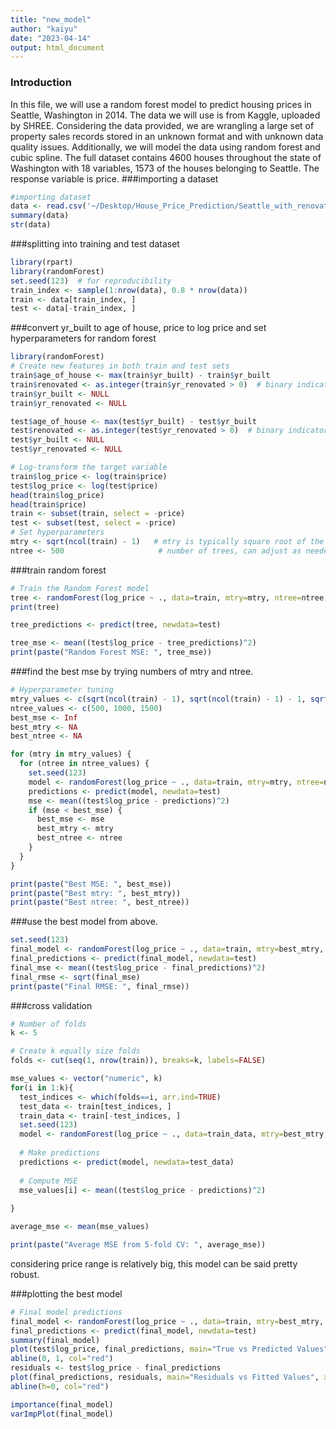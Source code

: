 ```yaml
---
title: "new_model"
author: "kaiyu"
date: "2023-04-14"
output: html_document
---
```

### Introduction
In this file, we will use a random forest model to predict housing prices in Seattle, Washington in 2014. The data we will use is from Kaggle, uploaded by SHREE. Considering the data provided, we are wrangling a large set of property sales records stored in an unknown format and with unknown data quality issues. Additionally, we will model the data using random forest and cubic spline. The full dataset contains 4600 houses throughout the state of Washington with 18 variables, 1573 of the houses belonging to Seattle. The response variable is price. 
###importing a dataset
```r
#importing dataset
data <- read.csv('~/Desktop/House_Price_Prediction/Seattle_with_renovated.csv')
summary(data)
str(data)
```

###splitting into training and test dataset
```r
library(rpart)
library(randomForest)
set.seed(123)  # for reproducibility
train_index <- sample(1:nrow(data), 0.8 * nrow(data))
train <- data[train_index, ]
test <- data[-train_index, ]
```


###convert yr_built to age of house, price to log price and set hyperparameters for random forest
```r
library(randomForest)
# Create new features in both train and test sets
train$age_of_house <- max(train$yr_built) - train$yr_built
train$renovated <- as.integer(train$yr_renovated > 0)  # binary indicator of renovation
train$yr_built <- NULL
train$yr_renovated <- NULL

test$age_of_house <- max(test$yr_built) - test$yr_built
test$renovated <- as.integer(test$yr_renovated > 0)  # binary indicator of renovation
test$yr_built <- NULL
test$yr_renovated <- NULL

# Log-transform the target variable
train$log_price <- log(train$price)
test$log_price <- log(test$price)
head(train$log_price)
head(train$price)
train <- subset(train, select = -price)
test <- subset(test, select = -price)
# Set hyperparameters
mtry <- sqrt(ncol(train) - 1)   # mtry is typically square root of the number of features
ntree <- 500                     # number of trees, can adjust as needed
```


###train random forest
```r
# Train the Random Forest model
tree <- randomForest(log_price ~ ., data=train, mtry=mtry, ntree=ntree, importance=TRUE)
print(tree)

tree_predictions <- predict(tree, newdata=test)

tree_mse <- mean((test$log_price - tree_predictions)^2)
print(paste("Random Forest MSE: ", tree_mse))
```

###find the best mse by trying numbers of mtry and ntree. 
```r
# Hyperparameter tuning
mtry_values <- c(sqrt(ncol(train) - 1), sqrt(ncol(train) - 1) - 1, sqrt(ncol(train) - 1) + 1)
ntree_values <- c(500, 1000, 1500)
best_mse <- Inf
best_mtry <- NA
best_ntree <- NA

for (mtry in mtry_values) {
  for (ntree in ntree_values) {
    set.seed(123)
    model <- randomForest(log_price ~ ., data=train, mtry=mtry, ntree=ntree, importance=TRUE)
    predictions <- predict(model, newdata=test)
    mse <- mean((test$log_price - predictions)^2)
    if (mse < best_mse) {
      best_mse <- mse
      best_mtry <- mtry
      best_ntree <- ntree
    }
  }
}

print(paste("Best MSE: ", best_mse))
print(paste("Best mtry: ", best_mtry))
print(paste("Best ntree: ", best_ntree))
```


###use the best model from above.
```r
set.seed(123)
final_model <- randomForest(log_price ~ ., data=train, mtry=best_mtry, ntree=best_ntree, importance=TRUE)
final_predictions <- predict(final_model, newdata=test)
final_mse <- mean((test$log_price - final_predictions)^2)
final_rmse <- sqrt(final_mse)
print(paste("Final RMSE: ", final_rmse))
```


###cross validation

```r
# Number of folds
k <- 5

# Create k equally size folds
folds <- cut(seq(1, nrow(train)), breaks=k, labels=FALSE)

mse_values <- vector("numeric", k)
for(i in 1:k){
  test_indices <- which(folds==i, arr.ind=TRUE)
  test_data <- train[test_indices, ]
  train_data <- train[-test_indices, ]
  set.seed(123)
  model <- randomForest(log_price ~ ., data=train_data, mtry=best_mtry, ntree=best_ntree, importance=TRUE)
  
  # Make predictions
  predictions <- predict(model, newdata=test_data)
  
  # Compute MSE
  mse_values[i] <- mean((test$log_price - predictions)^2)
  
}

average_mse <- mean(mse_values)

print(paste("Average MSE from 5-fold CV: ", average_mse))
```

considering price range is relatively big, this model can be said pretty robust. 

###plotting the best model 
```r
# Final model predictions
final_model <- randomForest(log_price ~ ., data=train, mtry=best_mtry, ntree=best_ntree, importance=TRUE)
final_predictions <- predict(final_model, newdata=test)
summary(final_model)
plot(test$log_price, final_predictions, main="True vs Predicted Values", xlab="True Values", ylab="Predicted Values")
abline(0, 1, col="red")
residuals <- test$log_price - final_predictions
plot(final_predictions, residuals, main="Residuals vs Fitted Values", xlab="Fitted Values", ylab="Residuals")
abline(h=0, col="red") 
```
```r
importance(final_model)
varImpPlot(final_model)
```


